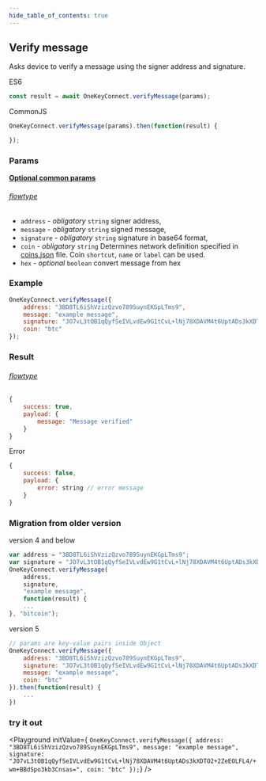 ```yaml
---
hide_table_of_contents: true
---
```


## Verify message

Asks device to
verify a message using the signer address and signature.

ES6
```javascript
const result = await OneKeyConnect.verifyMessage(params);
```

CommonJS
```javascript
OneKeyConnect.verifyMessage(params).then(function(result) {

});
```

### Params
[****Optional common params****](./commonParams)
###### [flowtype](https://github.com/OneKeyHQ/connect/blob/onekey/src/js/types/params.js#L156-L161)
* `address` - *obligatory* `string` signer address,
* `message` - *obligatory* `string` signed message,
* `signature` - *obligatory* `string` signature in base64 format,
* `coin` - *obligatory* `string` Determines network definition specified in [coins.json](https://github.com/OneKeyHQ/connect/blob/onekey/src/data/coins.json) file. Coin `shortcut`, `name` or `label` can be used.
* `hex` - *optional* `boolean` convert message from hex

### Example
```javascript
OneKeyConnect.verifyMessage({
    address: "3BD8TL6iShVzizQzvo789SuynEKGpLTms9",
    message: "example message",
    signature: "JO7vL3tOB1qQyfSeIVLvdEw9G1tCvL+lNj78XDAVM4t6UptADs3kXDTO2+2ZeEOLFL4/+wm+BBdSpo3kb3Cnsas=",
    coin: "btc"
});
```

### Result
###### [flowtype](https://github.com/OneKeyHQ/connect/blob/onekey/src/js/types/response.js#L133-L136)
```javascript
{
    success: true,
    payload: {
        message: "Message verified"
    }
}
```
Error
```javascript
{
    success: false,
    payload: {
        error: string // error message
    }
}
```

### Migration from older version

version 4 and below
```javascript
var address = "3BD8TL6iShVzizQzvo789SuynEKGpLTms9";
var signature = "JO7vL3tOB1qQyfSeIVLvdEw9G1tCvL+lNj78XDAVM4t6UptADs3kXDTO2+2ZeEOLFL4/+wm+BBdSpo3kb3Cnsas=";
OneKeyConnect.verifyMessage(
    address,
    signature,
    "example message",
    function(result) {
    ...
}, "bitcoin");
```
version 5
```javascript
// params are key-value pairs inside Object
OneKeyConnect.verifyMessage({
    address: "3BD8TL6iShVzizQzvo789SuynEKGpLTms9",
    signature: "JO7vL3tOB1qQyfSeIVLvdEw9G1tCvL+lNj78XDAVM4t6UptADs3kXDTO2+2ZeEOLFL4/+wm+BBdSpo3kb3Cnsas=",
    message: "example message",
    coin: "btc"
}).then(function(result) {
    ...
})
```


### try it out
<Playground
    initValue={
`OneKeyConnect.verifyMessage({
    address: "3BD8TL6iShVzizQzvo789SuynEKGpLTms9",
    message: "example message",
    signature: "JO7vL3tOB1qQyfSeIVLvdEw9G1tCvL+lNj78XDAVM4t6UptADs3kXDTO2+2ZeEOLFL4/+wm+BBdSpo3kb3Cnsas=",
    coin: "btc"
});`}
/>

